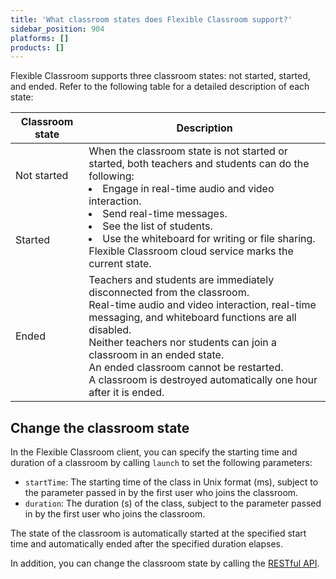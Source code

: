 ```yaml
---
title: 'What classroom states does Flexible Classroom support?'
sidebar_position: 904
platforms: []
products: []
---
```



Flexible Classroom supports three classroom states: not started, started, and ended. Refer to the following table for a detailed description of each state:

<table>
<thead>
  <tr>
    <th>Classroom state</th>
    <th>Description</th>
  </tr>
</thead>
<tbody>
  <tr>
    <td>Not started</td>
		<td rowspan="2">When the classroom state is not started or started, both teachers and students can do the following:<li>Engage in real-time audio and video interaction.</li><li>Send real-time messages.</li><li>See the list of students.</li><li>Use the whiteboard for writing or file sharing.</li>Flexible Classroom cloud service marks the current state.</td>
  </tr>
  <tr>
    <td>Started</td>
  </tr>
  <tr>
    <td>Ended</td>
    <td>Teachers and students are immediately disconnected from the classroom. <br>Real-time audio and video interaction, real-time messaging, and whiteboard functions are all disabled.  <br>Neither teachers nor students can join a classroom in an ended state. <br>An ended classroom cannot be restarted. <br>A classroom is destroyed automatically one hour after it is ended.</td>
  </tr>
</tbody>
</table>

## Change the classroom state

In the Flexible Classroom client, you can specify the starting time and duration of a classroom by calling `launch` to set the following parameters:

- `startTime`: The starting time of the class in Unix format (ms), subject to the parameter passed in by the first user who joins the classroom.
- `duration`: The duration (s) of the class, subject to the parameter passed in by the first user who joins the classroom.

The state of the classroom is automatically started at the specified start time and automatically ended after the specified duration elapses.

In addition, you can change the classroom state by calling the [RESTful API](./agora_class_restful_api?platform=Android#set-the-classroom-state).
